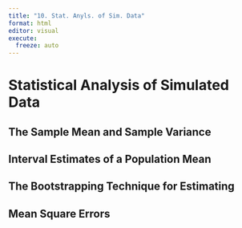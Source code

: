 ```yaml
---
title: "10. Stat. Anyls. of Sim. Data"
format: html
editor: visual
execute:
  freeze: auto
---
```


# Statistical Analysis of Simulated Data

## The Sample Mean and Sample Variance

## Interval Estimates of a Population Mean

## The Bootstrapping Technique for Estimating

## Mean Square Errors
